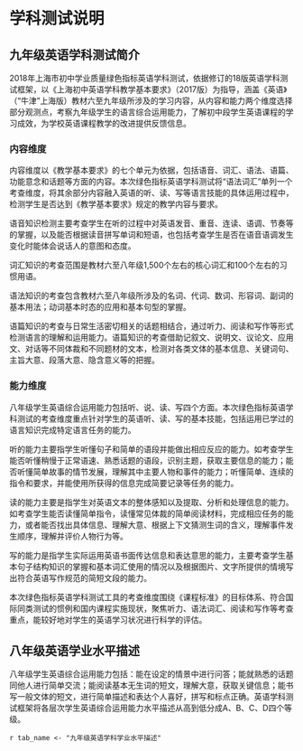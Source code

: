 <!-- chapter description -->
\mytext

# 学科测试说明

## 九年级英语学科测试简介

2018年上海市初中学业质量绿色指标英语学科测试，依据修订的18版英语学科测试框架，以《上海初中英语学科教学基本要求》（2017版）为指导，涵盖《英语》（“牛津”上海版）教材六至九年级所涉及的学习内容，从内容和能力两个维度选择部分观测点，考察九年级学生的语言综合运用能力，了解初中段学生英语课程的学习成效，为学校英语课程教学的改进提供反馈信息。

### 内容维度

内容维度以《教学基本要求》的七个单元为依据，包括语音、词汇、语法、语篇、功能意念和话题等方面的内容。本次绿色指标英语学科测试将“语法词汇”单列一个考查维度，将其余部分内容融入英语的听、读、写等语言技能的具体运用过程中，检测学生是否达到《教学基本要求》规定的教学内容与要求。

语音知识检测主要考查学生在听的过程中对英语发音、重音、连读、语调、节奏等的掌握，以及能否根据读音拼写单词和短语，也包括考查学生是否在语音语调发生变化时能体会说话人的意图和态度。

词汇知识的考查范围是教材六至八年级1,500个左右的核心词汇和100个左右的习惯用语。

语法知识的考查包含教材六至八年级所涉及的名词、代词、数词、形容词、副词的基本用法；动词基本时态的应用和基本句型的掌握。

语篇知识的考查与日常生活密切相关的话题相结合，通过听力、阅读和写作等形式检测语言的理解和运用能力。语篇知识的考查借助记叙文、说明文、议论文、应用文、对话等不同体裁和不同题材的文本，检测对各类文体的基本信息、关键词句、主旨大意、段落大意、隐含意义等的把握。


### 能力维度

八年级学生英语综合运用能力包括听、说、读、写四个方面。本次绿色指标英语学科测试的考查维度重点针对学生的英语听、读、写的基本技能，包括运用已学过的语言知识完成特定语言任务的能力。

听的能力主要指学生听懂句子和简单的语段并能做出相应反应的能力。如考查学生能否听懂稍慢于正常语速、熟悉话题的语段，识别主题，获取主要信息的能力；能否听懂简单故事的情节发展，理解其中主要人物和事件的能力；听懂简单、连续的指令和要求，并能使用所获得的信息完成简要记录等任务的能力。

读的能力主要是指学生对英语文本的整体感知以及提取、分析和处理信息的能力。如考查学生能否读懂简单指令，读懂常见体裁的简单阅读材料，完成相应任务的能力，或者能否找出具体信息、理解大意、根据上下文猜测生词的含义，理解事件发生顺序，理解并评价人物行为等。

写的能力是指学生实际运用英语书面传达信息和表达意思的能力，主要考查学生基本句子结构知识的掌握和基本词汇使用的情况以及根据图片、文字所提供的情境写出符合英语写作规范的简短文段的能力。

本次绿色指标英语学科测试工具的考查维度围绕《课程标准》的目标体系、符合国际同类测试的惯例和国内课程实施现状，聚焦听力、语法词汇、阅读和写作等考查重点，能较好地对学生的英语学习状况进行科学的评估。


## 八年级英语学业水平描述

八年级学生英语综合运用能力包括：能在设定的情景中进行问答；能就熟悉的话题同他人进行简单交流；能阅读基本无生词的短文，理解大意，获取关键信息；能书写一般文体的短文，进行简单描述和表达个人喜好，拼写和标点正确。英语学科测试框架将各层次学生英语综合运用能力水平描述从高到低分成A、B、C、D四个等级。

`r tab_name <- "九年级英语学科学业水平描述" `
\begin{itshape}
\mytable
\begin{longtable}{|c|c|p{12cm}|}
\caption{`r tab_name`} \label{tab: `r tab_name`} \\ \hline

考查能力 & 水平 & \makecell[c]{水平描述} \\  \hline

\multirow{2}{*}{听} & \multirow{2}{*}{A} & $\star$ 能在熟悉的情境中准确地理解说话人的意图和态度，并进行适当的判断；  \\
 &  & $\star$ 能准确地归纳和掌握所听内容的主旨和重要细节。  \\ \cline{2-3}

\multirow{9}{*}{} & \multirow{3}{*}{B} & $\star$ 能听懂发生在熟悉的情境中的对话和独白，并进行适当的判断；  \\
 &  & $\star$ 能听懂听力材料的主旨和重要细节；  \\
 &  & $\star$ 能借助文字、图表等听懂完成任务所需要的关键信息。 \\ \cline{2-3}

 & \multirow{3}{*}{C} & $\star$ 能听懂课堂用语和考试指令； \\
 &  & $\star$ 能听懂句子或简短对话中的关键信息，回答事实性问题；  \\
 &  & $\star$ 能借助文字、图表等大致听懂完成任务所需要的关键信息。  \\ \cline{2-3}

 & \multirow{3}{*}{D} & $\star$ 最多能听懂部分简单的课堂或考试指示语；  \\
 &  & $\star$ 最多能听懂所熟悉的话题语境中的有限信息； \\
 &  & $\star$ 在图片帮助下，最多能听懂所熟悉的话题语境中的部分语汇。 \\ \hline

\multirow{13}{*}{读} & \multirow{3}{*}{A} & $\star$ 能读懂所熟悉话题内容的简单读物； \\
 &  & $\star$ 能理解事件发生的原因、顺序和结果, 并能在一定程度上对有关信息进行推测或概括； \\
 &  & $\star$ 能根据上下文句子关系或运用英语构词基本知识猜测生词含义。 \\ \cline{2-3}

 & \multirow{4}{*}{B} & $\star$ 能读懂简短故事、个人信件或涉及日常生活等的语言材料； \\
 &  & $\star$ 能理解事件发生的原因、顺序和结果； \\
 &  & $\star$ 能在一定程度上对有关信息进行概括；  \\
 &  & $\star$ 能根据上下文猜测语言材料中部分生词含义。 \\ \cline{2-3}

 & \multirow{4}{*}{C} & $\star$ 能借助图片读懂英语句子； \\
 &  & $\star$ 能读懂简短故事、个人信件、简短的通知和广告等语言材料； \\
 &  & $\star$ 能从所读材料中找出相关信息； \\
 &  & $\star$ 能基本理解事件发生的原因、顺序和结果。 \\ \cline{2-3}

 & \multirow{2}{*}{D} & $\star$ 最多能读懂基本的指令性语言；  \\
 &  & $\star$ 最多能读懂英语简单句子的含义，但不能理解语篇的含义。 \\ \hline

\multirow{13}{*}{写} & \multirow{3}{*}{A} & $\star$ 能准确运用句法知识，写出结构、意义完整的句子； \\
 &  & $\star$ 能根据任务要求、文字或图片提示，写短文、便条、日记等，内容贴切、语义连贯、语言表达流畅； \\
 &  & $\star$ 能正确使用字母大、小写和标点符号。 \\ \cline{2-3}

 & \multirow{3}{*}{B} & $\star$ 能基本运用句法知识，写出结构基本完整的句子； \\
 &  & $\star$ 能根据任务要求、文字或图片提示，写短文、便条、日记等，内容基本贴切、语义基本连贯、语言表达大致流畅； \\
 &  & $\star$ 能基本正确使用字母大、小写和标点符号。 \\ \cline{2-3}

 & \multirow{3}{*}{C} & $\star$ 能尝试运用句法知识，写出句子的主要结构； \\
 &  & $\star$ 能根据任务要求、文字或图片提示，写短文、便条、日记等，部分内容贴切、语言表达欠流畅； \\
 &  & $\star$ 能注意到使用字母大、小写和标点符号，但使用欠准确。 \\ \cline{2-3}

 & \multirow{2}{*}{D} & $\star$ 最多能写出一些单词，但看不出句子结构，无法表达意义； \\
 &  & $\star$ 最多能注意到字母大、小写和标点符号。 \\ \hline

\end{longtable}
\end{itshape}

<!-- end of chapter description -->
